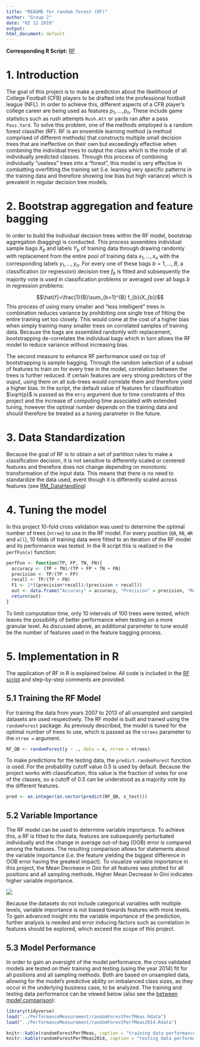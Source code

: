 ```yaml
---
title: "README for random forest (RF)"
author: "Group 2"
date: "02 12 2019"
output:
html_document: default
---
```


**Corresponding R Script:** [RF](https://github.com/NicSchuler/DSF_NFLDraftPrediction/blob/master/Project_Scripts/RandomForest.R)

# 1. Introduction

The goal of this project is to make a prediction about the likelilhood of College Football (CFB) players to be drafted into the professional football league (NFL). In order to achieve this, different aspects of a CFB player's college career are being used as features $p_{1}, ..., p_{n}$. These include game statistics such as rush attempts `Rush.Att` or yards ran after a pass `Pass.Yard`. To solve this problem, one of the methods employed is a random forest classifier (RF). RF is an ensemble learning method (a method comprised of different methods) that constructs multiple small decision trees that are ineffective on their own but exceedingly effective when combining the individual trees to output the class which is the mode of all individually predicted classes. Through this process of combining individually "useless" trees into a "forest", this model is very effective in combatting overfitting the training set (i.e. learning very specific patterns in the training data and therefore showing low bias but high variance) which is prevalent in regular decision tree models.

# 2. Bootstrap aggregation and feature bagging

In order to build the individual decision trees within the RF model, bootstrap aggregation (bagging) is conducted. This process assembles individual sample bags $X_{b}$ and labels $Y_{b}$ of training data through drawing randomly with replacement from the entire pool of training data $x_{1},...,x_{n}$ with the corresponding labels $y_{1},...,y_{n}$. For every one of these bags $b=1,...,B$, a classification (or regression) decision tree $f_{b}$ is fitted and subsequently the majority vote is used in classification problems or averaged over all bags $b$ in regression problems:

$$\hat{f}=\frac{1}{B}\sum_{b=1}^{B} f_{b}(X_{b})$$
This process of using many smaller and "less intelligent" trees in combination reduces variance by prohibiting one single tree of fitting the entire training set too closely. This would come at the cost of a higher bias when simply training many smaller trees on correlated samples of training data. Because the bags are assembled randomly with replacement, bootstrapping de-correlates the individual bags which in turn allows the RF model to reduce variance without increasing bias.

The second measure to enhance RF performance used on top of bootstrapping is sample bagging. Through the random selection of a subset of features to train on for every tree in the model, correlation between the trees is further reduced. If certain features are very strong predictors of the ouput, using them on all sub-trees would correlate them and therefore yield a higher bias. In the script, the default value of features for classification $\sqrt{p}$ is passed as the `mtry` argument due to time constraints of this project and the increase of computing time associated with extended tuning, however the optimal number depends on the training data and should therefore be treated as a tuning parameter in the future.

# 3. Data Standardization

Because the goal of RF is to obtain a set of partition rules to make a classification decision, it is not sensitive to differently scaled or centered features and therefore does not change depending on monotonic transformation of the input data. This means that there is no need to standardize the data used, event though it is differently scaled across features (see [RM_DataHandling](https://github.com/NicSchuler/DSF_NFLDraftPrediction/tree/master/Data/READMEs))

# 4. Tuning the model

In this project 10-fold cross validation was used to determine the optimal number of trees (`ntree`) to use in the RF model. For every position (`QB`, `RB`, `WR` and `all`), 10 folds of training data were fitted to an iteration of the RF model and its performance was tested. In the R script this is realized in the `perfFun(x)` function:

```r
perfFun <- function(TP, FP, TN, FN){
  accuracy <- (TP + TN)/(TP + FP + TN + FN)
  precision <- TP/(TP + FP)
  recall <- TP/(TP + FN)
  F1 <- 2*((precision*recall)/(precision + recall))
  out <- data.frame("Accuracy" = accuracy, "Precision" = precision, "Recall" = recall, "F1" = F1)
  return(out)
}
```

To limit computation time, only 10 intervals of 100 trees were tested, which leaves the possibility of better performance when testing on a more granular level. As discussed above, an additional parameter to tune would be the number of features used in the feature bagging process.

# 5. Implementation in R

The application of RF in R is explained below. All code is included in the [RF script](https://github.com/NicSchuler/DSF_NFLDraftPrediction/blob/master/Project_Scripts/RandomForest.R) and step-by-step comments are provided.

## 5.1 Training the RF Model

For training the data from years 2007 to 2013 of all unsampled and sampled datasets are used respectively. The RF model is built and trained using the `randomForest` package. As previouly described, the model is tuned for the optimal number of trees to use, which is passed as the `ntrees` parameter to the `ntree = ` argument.

```r
RF_QB <- randomForest(y ~ ., data = x, ntree = ntrees)
```
To make predictions for the testing data, the `predict.randomForest` function is used. For the probability cutoff value 0.5 is used by default. Because the project works with classification, this value is the fraction of votes for one of the classes, so a cutoff of 0.5 can be understood as a majority vote by the different features.

```r
pred <- as.integer(as.vector(predict(RF_QB, x_test)))
```
 
## 5.2 Variable Importance

The RF model can be used to determine variable importance. To achieve this, a RF is fitted to the data, features are subsequently perturbated individually and the change in average out-of-bag (OOB) error is compared among the features. The resulting comparison allows for statements about the variable importance (i.e. the feature yielding the biggest difference in OOB error having the greatest impact). To visualize variable importance in this project, the Mean Decrease in Gini for all features was plotted for all positions and all sampling methods. Higher Mean Decrease in Gini indicates higher variable importance.

![](RM_randomForest_files/variable_importance.jpg)

Because the datasets do not include categorical variables with multiple levels, variable importance is not biased towards features with more levels. To gain advanced insight into the variable importance of the prediction, further analysis is needed and error inducing factors such as correlation in features should be explored, which exceed the scope of this project.

## 5.3 Model Performance

In order to gain an oversight of the model performance, the cross validated models are tested on their training and testing (using the year 2014) fit for all positions and all sampling methods. Both are based on unsampled data, allowing for the model's predictive ability on imbalanced class sizes, as they occur in the underlying business case, to be analyzed. The training and testing data performance can be viewed below (also see the [between model comparison](https://github.com/NicSchuler/DSF_NFLDraftPrediction/blob/master/Data/READMEs/RM_PerformanceMeasurement.pdf)):

```r
library(tidyverse)
load("../PerformanceMeasurement/randomForestPerfMeas.Rdata")
load("../PerformanceMeasurement/randomForestPerfMeas2014.Rdata")
```
```r
knitr::kable(randomForestPerfMeas, caption = "training data performance")
knitr::kable(randomForestPerfMeas2014, caption = "testing data performance")
```